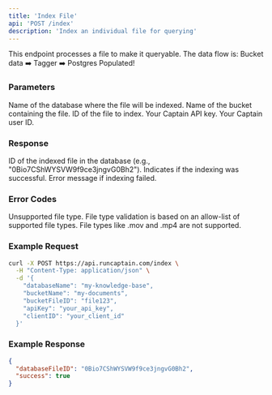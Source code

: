 ```yaml
---
title: 'Index File'
api: 'POST /index'
description: 'Index an individual file for querying'
---
```


This endpoint processes a file to make it queryable. The data flow is: Bucket data ➡️ Tagger ➡️ Postgres Populated!

### Parameters

<ParamField body="databaseName" type="string" required={true}>
  Name of the database where the file will be indexed.
</ParamField>

<ParamField body="bucketName" type="string" required={true}>
  Name of the bucket containing the file.
</ParamField>

<ParamField body="bucketFileID" type="string" required={true}>
  ID of the file to index.
</ParamField>

<ParamField body="apiKey" type="string" required={true}>
  Your Captain API key.
</ParamField>

<ParamField body="clientID" type="string" required={true}>
  Your Captain user ID.
</ParamField>

### Response

<ResponseField name="databaseFileID" type="string">
  ID of the indexed file in the database (e.g., "0Bio7CShWYSVW9f9ce3jngvG0Bh2").
</ResponseField>

<ResponseField name="success" type="boolean">
  Indicates if the indexing was successful.
</ResponseField>

<ResponseField name="error" type="string">
  Error message if indexing failed.
</ResponseField>

### Error Codes

<ResponseField name="400" type="object">
  Unsupported file type.
</ResponseField>

<Note>
  File type validation is based on an allow-list of supported file types. File types like .mov and .mp4 are not supported.
</Note>

### Example Request

```bash
curl -X POST https://api.runcaptain.com/index \
  -H "Content-Type: application/json" \
  -d '{
    "databaseName": "my-knowledge-base",
    "bucketName": "my-documents",
    "bucketFileID": "file123",
    "apiKey": "your_api_key",
    "clientID": "your_client_id"
  }'
```

### Example Response

```json
{
  "databaseFileID": "0Bio7CShWYSVW9f9ce3jngvG0Bh2",
  "success": true
}
```

